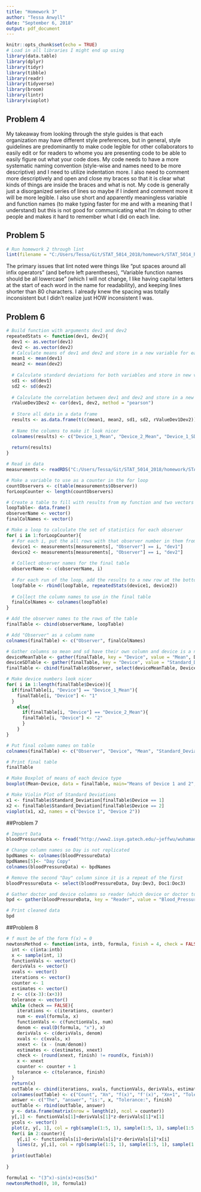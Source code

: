```yaml
---
title: "Homework 3"
author: "Tessa Anwyll"
date: "September 6, 2018"
output: pdf_document
---
```


```r
knitr::opts_chunk$set(echo = TRUE)
# Load in all libraries I might end up using
library(data.table)
library(dplyr)
library(tidyr)
library(tibble)
library(readr)
library(tidyverse)
library(broom)
library(lintr)
library(vioplot)
```

## Problem 4

My takeaway from looking through the style guides is that each organization may have different style preferences, but in general, style guidelines are predominantly to make code legible for other collaborators to easily edit or for readers to whome you are presenting code to be able to easily figure out what your code does. My code needs to have a more systematic naming convention (style-wise and names need to be more descriptive) and I need to utilize indentation more. I also need to comment more descriptively and open and close my braces so that it is clear what kinds of things are inside the braces and what is not. My code is generally just a disorganized series of lines so maybe if I indent and comment more it will be more legible. I also use short and apparently meaningless variable and function names (to make typing faster for me and with a meaning that I understand) but this is not good for communicating what I'm doing to other people and makes it hard to remember what I did on each line.


## Problem 5

```r
# Run homework 2 through lint
lint(filename = "C:/Users/Tessa/Git/STAT_5014_2018/homework/STAT_5014_homework/02_data_munging_summarizing_R_git/HW2_Anwyll_Tessa.Rmd")


```


The primary issues that lint noted were things like "put spaces around all infix operators" (and before left parentheses), "Variable function names should be all lowercase" (which I will not change, I like having capital letters at the start of each word in the name for readability), and keeping lines shorter than 80 characters. I already knew the spacing was totally inconsistent but I didn't realize just HOW inconsistent I was.


## Problem 6

```r
# Build function with arguments dev1 and dev2
repeatedStats <- function(dev1, dev2){
  dev1 <- as.vector(dev1)
  dev2 <- as.vector(dev2)
  # Calculate means of dev1 and dev2 and store in a new variable for each
  mean1 <- mean(dev1) 
  mean2 <- mean(dev2)
  
  # Calculate standard deviations for both variables and store in new variables
  sd1 <- sd(dev1) 
  sd2 <- sd(dev2)
  
  # Calculate the correlation between dev1 and dev2 and store in a new variable
  rValueDev1Dev2 <- cor(dev1, dev2, method = "pearson")
  
  # Store all data in a data frame
  results <- as.data.frame(t(c(mean1, mean2, sd1, sd2, rValueDev1Dev2)))
  
  # Name the columns to make it look nicer
  colnames(results) <- c("Device_1_Mean", "Device_2_Mean", "Device_1_SD", "Device_2_SD", "Correlation")
  
  return(results)
}

# Read in data
measurements <- readRDS("C:/Users/Tessa/Git/STAT_5014_2018/homework/STAT_5014_homework/03_good_programming_R_functions/HW3_data.rds")

# Make a variable to use as a counter in the for loop
countObservers <- c(table(measurements$Observer))
forLoopCounter <- length(countObservers)

# Create a table to fill with results from my function and two vectors to collect the column names and observer numbers for labeling the final table
loopTable<- data.frame()
observerName <- vector()
finalColNames <- vector()

# Make a loop to calculate the set of statistics for each observer
for( i in 1:forLoopCounter){
  # For each i, put the all rows with that observer number in them from the dev1 and dev2 columns into their own vectors
  device1 <- measurements[measurements[, "Observer"] == i, "dev1"]
  device2 <- measurements[measurements[, "Observer"] == i, "dev2"]
  
  # Collect observer names for the final table
  observerName <- c(observerName, i)
  
  # For each run of the loop, add the results to a new row at the bottom of the table
  loopTable <- rbind(loopTable, repeatedStats(device1, device2))
  
  # Collect the column names to use in the final table
  finalColNames <- colnames(loopTable)
}

# Add the observer names to the rows of the table
finalTable <- cbind(observerName, loopTable)

# Add "Observer" as a column name
colnames(finalTable) <- c("Observer", finalColNames)

# Gather columns so mean and sd have their own column and device is a new variable
deviceMeanTable <- gather(finalTable, key = "Device", value = "Mean", Device_1_Mean, Device_2_Mean)
deviceSDTable <- gather(finalTable, key = "Device", value = "Standard_Deviation", Device_1_SD, Device_2_SD)
finalTable <- cbind(finalTable$Observer, select(deviceMeanTable, Device, Mean), select(deviceSDTable, Standard_Deviation, Correlation))

# Make device numbers look nicer
for( i in 1:length(finalTable$Device)){
  if(finalTable[i, "Device"] == "Device_1_Mean"){
    finalTable[i, "Device"] <- "1"
  }
    else{
      if(finalTable[i, "Device"] == "Device_2_Mean"){
      finalTable[i, "Device"] <- "2"
      }
    }
}

# Put final column names on table
colnames(finalTable) <- c("Observer", "Device", "Mean", "Standard_Deviation", "Correlation")

# Print final table
finalTable

# Make Boxplot of means of each device type
boxplot(Mean~Device, data = finalTable, main="Means of Device 1 and 2", ylab="Device", xlab="Means", horizontal = TRUE) 

# Make Violin Plot of Standard Deviations
x1 <- finalTable$Standard_Deviation[finalTable$Device == 1]
x2 <- finalTable$Standard_Deviation[finalTable$Device == 2]
vioplot(x1, x2, names = c("Device 1", "Device 2"))
```


##Problem 7


```r
# Import Data
bloodPressureData <- fread("http://www2.isye.gatech.edu/~jeffwu/wuhamadabook/data/BloodPressure.dat")

# Change column names so Day is not replicated
bpdNames <- colnames(bloodPressureData)
bpdNames[5]<- "Day Copy"
colnames(bloodPressureData) <- bpdNames

# Remove the second "Day" column since it is a repeat of the first
bloodPressureData <- select(bloodPressureData, Day:Dev3, Doc1:Doc3) 

# Gather doctor and device columns so reader (which device or doctor took the reading) is a variable and all readings are in one column
bpd <- gather(bloodPressureData, key = "Reader", value = "Blood_Pressure", Dev1:Doc3)

# Print cleaned data
bpd
```


##Problem 8

```r
# f must be of the form f(x) = 0
newtonsMethod <- function(inta, intb, formula, finish = 4, check = FALSE){
  int <- c(inta:intb)
  x <- sample(int, 1)
  functionVals <- vector()
  derivVals <- vector()
  xvals <- vector()
  iterations <- vector()
  counter <- 1
  estimates <- vector()
  z <- c((x-3):(x+3))
  tolerance <- vector()
  while (check == FALSE){
    iterations <- c(iterations, counter)
    num <- eval(formula, x)
    functionVals <- c(functionVals, num)
    denom <- eval(D(formula, "x"), x)
    derivVals <- c(derivVals, denom)
    xvals <- c(xvals, x)
    xnext <- (x - (num/denom))
    estimates <- c(estimates, xnext)
    check <- (round(xnext, finish) != round(x, finish))
    x <- xnext
    counter <- counter + 1
    tolerance <- c(tolerance, finish)
  }
  return(x)
  outTable <- cbind(iterations, xvals, functionVals, derivVals, estimates, tolerance)
  colnames(outTable) <- c("Count", "Xn", "f(x)", "f'(x)", "Xn+1", "Tolerance")
  answer <- c("The", "answer", "is:", x, "Tolerance:", finish)
  outTable <- rbind(outTable, answer)
  y <- data.frame(matrix(nrow = length(z), ncol = counter))
  y[,1] <- functionVals[1]+derivVals[1]*z-derivVals[1]*x[1]  
  ycols <- vector()
  plot(z, y[, 1], col = rgb(sample(1:5, 1), sample(1:5, 1), sample(1:5,1)))
  for(i in 2:counter){
    y[,i] <- functionVals[i]+derivVals[i]*z-derivVals[i]*x[i]  
    lines(z, y[,i], col = rgb(sample(1:5, 1), sample(1:5, 1), sample(1:5,1)))
  }
  print(outTable)
  
}

formula1 <- "(3^x)-sin(x)+cos(5x)"
newtonsMethod(0, 10, formula1)


```

